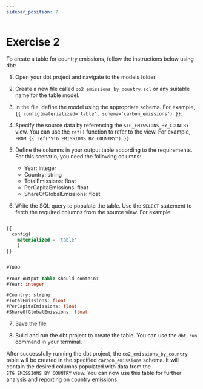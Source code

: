 ```yaml
---
sidebar_position: 7
---
```


# Exercise 2

To create a table for country emissions, follow the instructions below using dbt:

1. Open your dbt project and navigate to the models folder.

2. Create a new file called `co2_emissions_by_country.sql` or any suitable name for the table model.

3. In the file, define the model using the appropriate schema. For example, `{{ config(materialized='table', schema='carbon_emissions') }}`.

4. Specify the source data by referencing the `STG_EMISSIONS_BY_COUNTRY` view. You can use the `ref()` function to refer to the view. For example, `FROM {{ ref('STG_EMISSIONS_BY_COUNTRY') }}`.

5. Define the columns in your output table according to the requirements. For this scenario, you need the following columns:
   - Year: integer
   - Country: string
   - TotalEmissions: float
   - PerCapitaEmissions: float
   - ShareOfGlobalEmissions: float

6. Write the SQL query to populate the table. Use the `SELECT` statement to fetch the required columns from the source view. For example:
 
```sql
 
{{
  config(
    materialized = 'table'
    )
}}


#TODO 

#Your output table should contain:
#Year: integer

#Country: string
#TotalEmissions: float
#PerCapitaEmissions: float
#ShareOfGlobalEmissions: float 

   ```

7. Save the file.

8. Build and run the dbt project to create the table. You can use the `dbt run` command in your terminal.

After successfully running the dbt project, the `co2_emissions_by_country` table will be created in the specified `carbon_emissions` schema. 
It will contain the desired columns populated with data from the `STG_EMISSIONS_BY_COUNTRY` view. You can now use this table for further analysis and reporting on country emissions.
